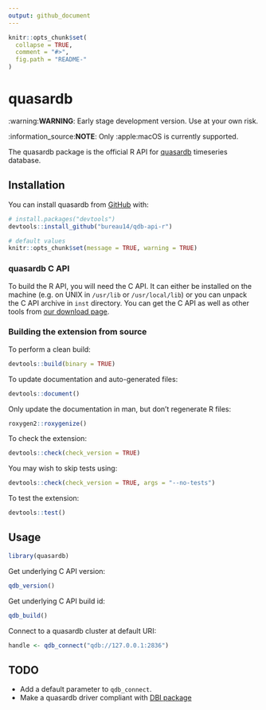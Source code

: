 ```yaml
---
output: github_document
---
```


<!-- README.md is generated from README.Rmd. Please edit that file -->

```r
knitr::opts_chunk$set(
  collapse = TRUE,
  comment = "#>",
  fig.path = "README-"
)
```

# quasardb

:warning:**WARNING**: Early stage development version. Use at your own risk.

:information_source:**NOTE**: Only :apple:macOS is currently supported.

The quasardb package is the official R API for [quasardb](https://www.quasardb.net) timeseries database.

## Installation

<!-- TODO:
You can install the released version from CRAN with:
```r
install.packages("quasardb")
```
-->

You can install quasardb from [GitHub](https://github.com/bureau14/qdb-api-r) with:

```r
# install.packages("devtools")
devtools::install_github("bureau14/qdb-api-r")
```

```r
# default values
knitr::opts_chunk$set(message = TRUE, warning = TRUE)
```

### quasardb C API

To build the R API, you will need the C API. It can either be installed on the machine (e.g. on UNIX in `/usr/lib` or `/usr/local/lib`) or you can unpack the C API archive in `inst` directory. You can get the C API as well as other tools from [our download page](https://www.quasardb.net/-Get-).

### Building the extension from source

To perform a clean build:
```r
devtools::build(binary = TRUE)
```

To update documentation and auto-generated files:
```r
devtools::document()
```

Only update the documentation in man, but don't regenerate R files:
```r
roxygen2::roxygenize()
```

To check the extension:
```r
devtools::check(check_version = TRUE)
```

You may wish to skip tests using:
```r
devtools::check(check_version = TRUE, args = "--no-tests")
```

To test the extension:
```r
devtools::test()
```

## Usage

```r
library(quasardb)
```

Get underlying C API version:

```r
qdb_version()
```

Get underlying C API build id:
```r
qdb_build()
```

Connect to a quasardb cluster at default URI:
```r
handle <- qdb_connect("qdb://127.0.0.1:2836")
```


## TODO

 - Add a default parameter to `qdb_connect`.
 - Make a quasardb driver compliant with [DBI package](https://www.rdocumentation.org/packages/DBI/)
